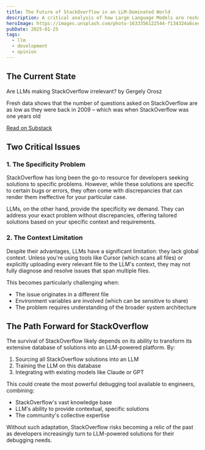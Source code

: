 ```yaml
---
title: The Future of StackOverflow in an LLM-Dominated World
description: A critical analysis of how Large Language Models are reshaping debugging practices and what it means for StackOverflow's future.
heroImage: https://images.unsplash.com/photo-1633356122544-f134324a6cee?q=80&w=2070&auto=format&fit=crop
pubDate: 2025-01-25
tags:
  - llm
  - development
  - opinion
---
```


## The Current State

<div class="substack-post-embed bg-white rounded-lg shadow-sm p-4">
  <p lang="en" class="text-gray-900 font-medium">Are LLMs making StackOverflow irrelevant? by Gergely Orosz</p>
  <p class="text-gray-600">Fresh data shows that the number of questions asked on StackOverflow are as low as they were back in 2009 – which was when StackOverflow was one years old</p>
  <a data-post-link href="https://newsletter.pragmaticengineer.com/p/are-llms-making-stackoverflow-irrelevant" class="text-sky-700 hover:text-sky-800">Read on Substack</a>
</div>
<script async src="https://substack.com/embedjs/embed.js" charset="utf-8"></script>

## Two Critical Issues

### 1. The Specificity Problem

StackOverflow has long been the go-to resource for developers seeking solutions to specific problems. However, while these solutions are specific to certain bugs or errors, they often come with discrepancies that can render them ineffective for your particular case.

LLMs, on the other hand, provide the specificity we demand. They can address your exact problem without discrepancies, offering tailored solutions based on your specific context and requirements.

### 2. The Context Limitation

Despite their advantages, LLMs have a significant limitation: they lack global context. Unless you're using tools like Cursor (which scans all files) or explicitly uploading every relevant file to the LLM's context, they may not fully diagnose and resolve issues that span multiple files.

This becomes particularly challenging when:
- The issue originates in a different file
- Environment variables are involved (which can be sensitive to share)
- The problem requires understanding of the broader system architecture

## The Path Forward for StackOverflow

The survival of StackOverflow likely depends on its ability to transform its extensive database of solutions into an LLM-powered platform. By:

1. Sourcing all StackOverflow solutions into an LLM
2. Training the LLM on this database
3. Integrating with existing models like Claude or GPT

This could create the most powerful debugging tool available to engineers, combining:
- StackOverflow's vast knowledge base
- LLM's ability to provide contextual, specific solutions
- The community's collective expertise

Without such adaptation, StackOverflow risks becoming a relic of the past as developers increasingly turn to LLM-powered solutions for their debugging needs.